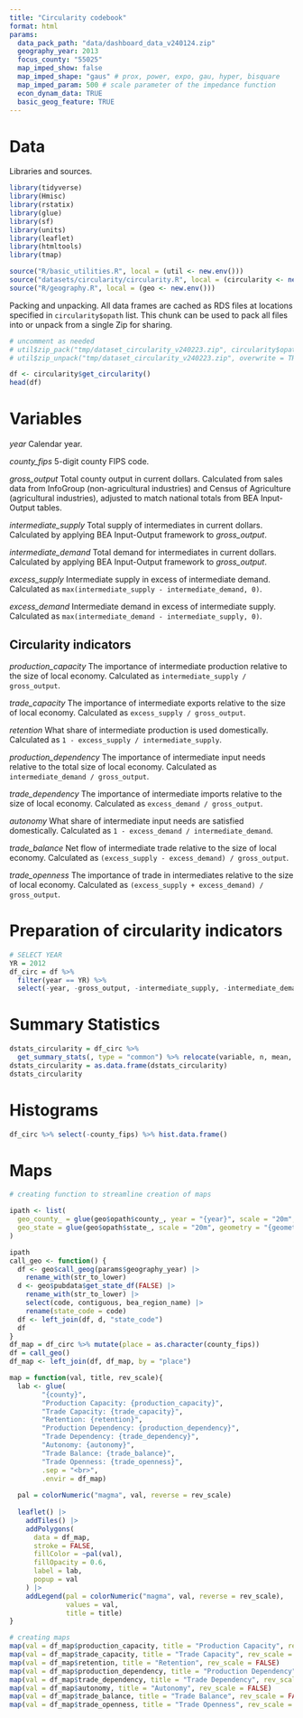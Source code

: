 ```yaml
---
title: "Circularity codebook"
format: html
params:
  data_pack_path: "data/dashboard_data_v240124.zip"
  geography_year: 2013
  focus_county: "55025"
  map_imped_show: false
  map_imped_shape: "gaus" # prox, power, expo, gau, hyper, bisquare
  map_imped_param: 500 # scale parameter of the impedance function
  econ_dynam_data: TRUE
  basic_geog_feature: TRUE
---
```


# Data

Libraries and sources.

```r
library(tidyverse)
library(Hmisc)
library(rstatix)
library(glue)
library(sf)
library(units)
library(leaflet)
library(htmltools)
library(tmap)

source("R/basic_utilities.R", local = (util <- new.env()))
source("datasets/circularity/circularity.R", local = (circularity <- new.env()))
source("R/geography.R", local = (geo <- new.env()))
```


Packing and unpacking.
All data frames are cached as RDS files at locations specified in `circularity$opath` list.
This chunk can be used to pack all files into or unpack from a single Zip for sharing.

```r
# uncomment as needed
# util$zip_pack("tmp/dataset_circularity_v240223.zip", circularity$opath)
# util$zip_unpack("tmp/dataset_circularity_v240223.zip", overwrite = TRUE)
```

```r
df <- circularity$get_circularity()
head(df)
```


# Variables

*year* Calendar year.

*county_fips* 5-digit county FIPS code.

*gross_output* Total county output in current dollars.
Calculated from sales data from InfoGroup (non-agricultural industries) and Census of Agriculture (agricultural industries), adjusted to match national totals from BEA Input-Output tables.

*intermediate_supply* Total supply of intermediates in current dollars.
Calculated by applying BEA Input-Output framework to *gross_output*.

*intermediate_demand* Total demand for intermediates in current dollars.
Calculated by applying BEA Input-Output framework to *gross_output*.

*excess_supply* Intermediate supply in excess of intermediate demand.
Calculated as `max(intermediate_supply - intermediate_demand, 0)`.

*excess_demand* Intermediate demand in excess of intermediate supply.
Calculated as `max(intermediate_demand - intermediate_supply, 0)`.

## Circularity indicators

*production_capacity* The importance of intermediate production relative to the size of local economy.
Calculated as `intermediate_supply / gross_output`.

*trade_capacity* The importance of intermediate exports relative to the size of local economy.
Calculated as `excess_supply / gross_output`.

*retention* What share of intermediate production is used domestically.
Calculated as `1 - excess_supply / intermediate_supply`.

*production_dependency* The importance of intermediate input needs relative to the total size of local economy.
Calculated as `intermediate_demand / gross_output`.

*trade_dependency* The importance of intermediate imports relative to the size of local economy.
Calculated as `excess_demand / gross_output`.

*autonomy* What share of intermediate input needs are satisfied domestically.
Calculated as `1 - excess_demand / intermediate_demand`.

*trade_balance* Net flow of intermediate trade relative to the size of local economy.
Calculated as `(excess_supply - excess_demand) / gross_output`.

*trade_openness* The importance of trade in intermediates relative to the size of local economy.
Calculated as `(excess_supply + excess_demand) / gross_output`.


# Preparation of circularity indicators

```r
# SELECT YEAR
YR = 2012
df_circ = df %>%  
  filter(year == YR) %>%
  select(-year, -gross_output, -intermediate_supply, -intermediate_demand, -excess_supply, -excess_demand)
```


# Summary Statistics

```r
dstats_circularity = df_circ %>% 
  get_summary_stats(, type = "common") %>% relocate(variable, n, mean, median, min, max)
dstats_circularity = as.data.frame(dstats_circularity)
dstats_circularity
```

# Histograms

```r
df_circ %>% select(-county_fips) %>% hist.data.frame()

```

# Maps

```r
# creating function to streamline creation of maps

ipath <- list(
  geo_county_ = glue(geo$opath$county_, year = "{year}", scale = "20m", geometry = TRUE),
  geo_state = glue(geo$opath$state_, scale = "20m", geometry = "{geometry}")
)

ipath
call_geo <- function() {
  df <- geo$call_geog(params$geography_year) |>
    rename_with(str_to_lower)
  d <- geo$pubdata$get_state_df(FALSE) |>
    rename_with(str_to_lower) |>
    select(code, contiguous, bea_region_name) |>
    rename(state_code = code)
  df <- left_join(df, d, "state_code")
  df
}
df_map = df_circ %>% mutate(place = as.character(county_fips))
df = call_geo()
df_map <- left_join(df, df_map, by = "place")

map = function(val, title, rev_scale){
  lab <- glue(
        "{county}",
        "Production Capacity: {production_capacity}", 
        "Trade Capacity: {trade_capacity}", 
        "Retention: {retention}", 
        "Production Dependency: {production_dependency}", 
        "Trade Dependency: {trade_dependency}", 
        "Autonomy: {autonomy}", 
        "Trade Balance: {trade_balance}", 
        "Trade Openness: {trade_openness}",
        .sep = "<br>",
        .envir = df_map)
  
  pal = colorNumeric("magma", val, reverse = rev_scale)
  
  leaflet() |>
    addTiles() |>
    addPolygons(
      data = df_map,
      stroke = FALSE,
      fillColor = ~pal(val),
      fillOpacity = 0.6,
      label = lab,
      popup = val
    ) |>
    addLegend(pal = colorNumeric("magma", val, reverse = rev_scale), 
              values = val, 
              title = title)
}
```

```r
# creating maps
map(val = df_map$production_capacity, title = "Production Capacity", rev_scale = FALSE)
map(val = df_map$trade_capacity, title = "Trade Capacity", rev_scale = FALSE)
map(val = df_map$retention, title = "Retention", rev_scale = FALSE)
map(val = df_map$production_dependency, title = "Production Dependency", rev_scale = FALSE)
map(val = df_map$trade_dependency, title = "Trade Dependency", rev_scale = FALSE)
map(val = df_map$autonomy, title = "Autonomy", rev_scale = FALSE)
map(val = df_map$trade_balance, title = "Trade Balance", rev_scale = FALSE)
map(val = df_map$trade_openness, title = "Trade Openness", rev_scale = FALSE)
```








